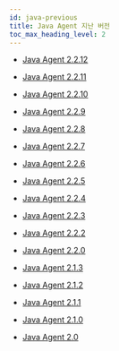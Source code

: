```yaml
---
id: java-previous
title: Java Agent 지난 버전
toc_max_heading_level: 2
---
```


* [Java Agent 2.2.12](java-2_2_12)

* [Java Agent 2.2.11](java-2_2_11)

* [Java Agent 2.2.10](java-2_2_10)

* [Java Agent 2.2.9](java-2_2_9)

* [Java Agent 2.2.8](java-2_2_8)

* [Java Agent 2.2.7](java-2_2_7)

* [Java Agent 2.2.6](java-2_2_6)

* [Java Agent 2.2.5](java-2_2_5)

* [Java Agent 2.2.4](java-2_2_4)

* [Java Agent 2.2.3](java-2_2_3)

* [Java Agent 2.2.2](java-2_2_2)

* [Java Agent 2.2.0](java-2_2_0)

* [Java Agent 2.1.3](java-2_1_3)

* [Java Agent 2.1.2](java-2_1_2)

* [Java Agent 2.1.1](java-2_1_1)

* [Java Agent 2.1.0](java-2_1_0)

* [Java Agent 2.0](java-2_0)